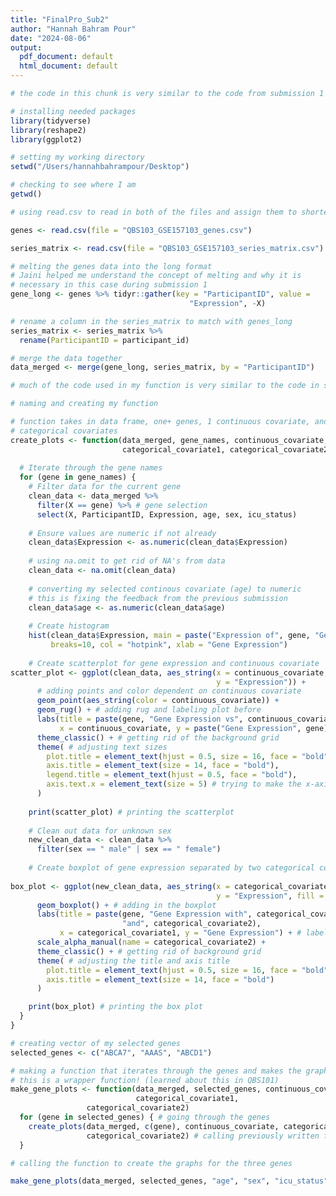 ```yaml
---
title: "FinalPro_Sub2"
author: "Hannah Bahram Pour"
date: "2024-08-06"
output:
  pdf_document: default
  html_document: default
---
```


```r

# the code in this chunk is very similar to the code from submission 1

# installing needed packages
library(tidyverse)
library(reshape2)
library(ggplot2)

# setting my working directory
setwd("/Users/hannahbahrampour/Desktop")

# checking to see where I am
getwd()

# using read.csv to read in both of the files and assign them to shorter variable names

genes <- read.csv(file = "QBS103_GSE157103_genes.csv")

series_matrix <- read.csv(file = "QBS103_GSE157103_series_matrix.csv")

# melting the genes data into the long format
# Jaini helped me understand the concept of melting and why it is
# necessary in this case during submission 1
gene_long <- genes %>% tidyr::gather(key = "ParticipantID", value = 
                                        "Expression", -X)

# rename a column in the series_matrix to match with genes_long
series_matrix <- series_matrix %>%
  rename(ParticipantID = participant_id)

# merge the data together
data_merged <- merge(gene_long, series_matrix, by = "ParticipantID")

```

```r

# much of the code used in my function is very similar to the code in submission 1

# naming and creating my function

# function takes in data frame, one+ genes, 1 continuous covariate, and two
# categorical covariates
create_plots <- function(data_merged, gene_names, continuous_covariate,
                         categorical_covariate1, categorical_covariate2) {
  
  # Iterate through the gene names
  for (gene in gene_names) {
    # Filter data for the current gene
    clean_data <- data_merged %>%
      filter(X == gene) %>% # gene selection
      select(X, ParticipantID, Expression, age, sex, icu_status)
    
    # Ensure values are numeric if not already
    clean_data$Expression <- as.numeric(clean_data$Expression)
    
    # using na.omit to get rid of NA's from data
    clean_data <- na.omit(clean_data)
    
    # converting my selected continous covariate (age) to numeric
    # this is fixing the feedback from the previous submission
    clean_data$age <- as.numeric(clean_data$age)
    
    # Create histogram
    hist(clean_data$Expression, main = paste("Expression of", gene, "Gene"),
         breaks=10, col = "hotpink", xlab = "Gene Expression")
    
    # Create scatterplot for gene expression and continuous covariate
scatter_plot <- ggplot(clean_data, aes_string(x = continuous_covariate,
                                              y = "Expression")) +
      # adding points and color dependent on continuous covariate
      geom_point(aes_string(color = continuous_covariate)) + 
      geom_rug() + # adding rug and labeling plot before
      labs(title = paste(gene, "Gene Expression vs", continuous_covariate),
           x = continuous_covariate, y = paste("Gene Expression", gene)) +
      theme_classic() + # getting rid of the background grid
      theme( # adjusting text sizes
        plot.title = element_text(hjust = 0.5, size = 16, face = "bold"),
        axis.title = element_text(size = 14, face = "bold"),
        legend.title = element_text(hjust = 0.5, face = "bold"),
        axis.text.x = element_text(size = 5) # trying to make the x-axis more readable
      )
    
    print(scatter_plot) # printing the scatterplot
    
    # Clean out data for unknown sex
    new_clean_data <- clean_data %>%
      filter(sex == " male" | sex == " female")
    
    # Create boxplot of gene expression separated by two categorical covariates
    
box_plot <- ggplot(new_clean_data, aes_string(x = categorical_covariate1,
                                              y = "Expression", fill = categorical_covariate2)) +
      geom_boxplot() + # adding in the boxplot 
      labs(title = paste(gene, "Gene Expression with", categorical_covariate1,
                         "and", categorical_covariate2),
           x = categorical_covariate1, y = "Gene Expression") + # labeling things
      scale_alpha_manual(name = categorical_covariate2) +
      theme_classic() + # getting rid of background grid
      theme( # adjusting the title and axis title
        plot.title = element_text(hjust = 0.5, size = 16, face = "bold"),
        axis.title = element_text(size = 14, face = "bold")
      )

    print(box_plot) # printing the box plot
  }
}

```

```r

# creating vector of my selected genes
selected_genes <- c("ABCA7", "AAAS", "ABCD1")

# making a function that iterates through the genes and makes the graphs
# this is a wrapper function! (learned about this in QBS101)
make_gene_plots <- function(data_merged, selected_genes, continuous_covariate,
                            categorical_covariate1,
                 categorical_covariate2)
  for (gene in selected_genes) { # going through the genes
    create_plots(data_merged, c(gene), continuous_covariate, categorical_covariate1,
                 categorical_covariate2) # calling previously written function
  }

```

```r

# calling the function to create the graphs for the three genes

make_gene_plots(data_merged, selected_genes, "age", "sex", "icu_status")

```


